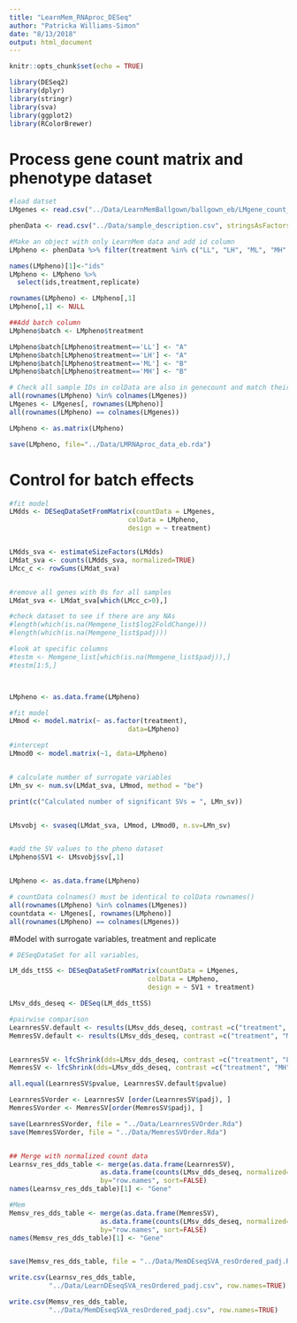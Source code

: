```yaml
---
title: "LearnMem_RNAproc_DESeq"
author: "Patricka Williams-Simon"
date: "8/13/2018"
output: html_document
---
```


```r
knitr::opts_chunk$set(echo = TRUE)

library(DESeq2)
library(dplyr)
library(stringr)
library(sva)
library(ggplot2)
library(RColorBrewer)

```


# Process gene count matrix and phenotype dataset

```r

#load datset
LMgenes <- read.csv("../Data/LearnMemBallgown/ballgown_eb/LMgene_count_matrix_eb.csv", row.names="gene_id")

phenData <- read.csv("../Data/sample_description.csv", stringsAsFactors = FALSE)

#Make an object with only LearnMem data and add id column 
LMpheno <- phenData %>% filter(treatment %in% c("LL", "LH", "ML", "MH" ))

names(LMpheno)[1]<-"ids"
LMpheno <- LMpheno %>%
  select(ids,treatment,replicate)

rownames(LMpheno) <- LMpheno[,1]
LMpheno[,1] <- NULL

##Add batch column
LMpheno$batch <- LMpheno$treatment

LMpheno$batch[LMpheno$treatment=='LL'] <- "A"
LMpheno$batch[LMpheno$treatment=='LH'] <- "A"
LMpheno$batch[LMpheno$treatment=='ML'] <- "B"
LMpheno$batch[LMpheno$treatment=='MH'] <- "B"

# Check all sample IDs in colData are also in genecount and match their orders
all(rownames(LMpheno) %in% colnames(LMgenes))
LMgenes <- LMgenes[, rownames(LMpheno)]
all(rownames(LMpheno) == colnames(LMgenes))

LMpheno <- as.matrix(LMpheno)

save(LMpheno, file="../Data/LMRNAproc_data_eb.rda")

```


# Control for batch effects

```r
#fit model
LMdds <- DESeqDataSetFromMatrix(countData = LMgenes,
                              colData = LMpheno, 
                              design = ~ treatment)


LMdds_sva <- estimateSizeFactors(LMdds)
LMdat_sva <- counts(LMdds_sva, normalized=TRUE)
LMcc_c <- rowSums(LMdat_sva)


#remove all genes with 0s for all samples
LMdat_sva <- LMdat_sva[which(LMcc_c>0),]

#check dataset to see if there are any NAs
#length(which(is.na(Memgene_list$log2FoldChange)))
#length(which(is.na(Memgene_list$padj)))

#look at specific columns
#testm <- Memgene_list[which(is.na(Memgene_list$padj)),]
#testm[1:5,]



LMpheno <- as.data.frame(LMpheno)

#fit model
LMmod <- model.matrix(~ as.factor(treatment),
                              data=LMpheno)

#intercept
LMmod0 <- model.matrix(~1, data=LMpheno) 


# calculate number of surrogate variables
LMn_sv <- num.sv(LMdat_sva, LMmod, method = "be")

print(c("Calculated number of significant SVs = ", LMn_sv))


LMsvobj <- svaseq(LMdat_sva, LMmod, LMmod0, n.sv=LMn_sv)


#add the SV values to the pheno dataset
LMpheno$SV1 <- LMsvobj$sv[,1]


LMpheno <- as.data.frame(LMpheno)

# countData colnames() must be identical to colData rownames()
all(rownames(LMpheno) %in% colnames(LMgenes))
countdata <- LMgenes[, rownames(LMpheno)]
all(rownames(LMpheno) == colnames(LMgenes))

```


#Model with surrogate variables, treatment and replicate


```r

# DESeqDataSet for all variables,

LM_dds_ttSS <- DESeqDataSetFromMatrix(countData = LMgenes, 
                                   colData = LMpheno, 
                                   design = ~ SV1 + treatment)

LMsv_dds_deseq <- DESeq(LM_dds_ttSS) 

#pairwise comparison
LearnresSV.default <- results(LMsv_dds_deseq, contrast =c("treatment", "LH", "LL"))
MemresSV.default <- results(LMsv_dds_deseq, contrast =c("treatment", "MH", "ML"))


LearnresSV <- lfcShrink(dds=LMsv_dds_deseq, contrast =c("treatment", "LH", "LL"))
MemresSV <- lfcShrink(dds=LMsv_dds_deseq, contrast =c("treatment", "MH", "ML"))

all.equal(LearnresSV$pvalue, LearnresSV.default$pvalue)

LearnresSVorder <- LearnresSV [order(LearnresSV$padj), ]
MemresSVorder <- MemresSV[order(MemresSV$padj), ]

save(LearnresSVorder, file = "../Data/LearnresSVOrder.Rda")
save(MemresSVorder, file = "../Data/MemresSVOrder.Rda")


## Merge with normalized count data
Learnsv_res_dds_table <- merge(as.data.frame(LearnresSV), 
                       as.data.frame(counts(LMsv_dds_deseq, normalized=TRUE)), 
                       by="row.names", sort=FALSE)
names(Learnsv_res_dds_table)[1] <- "Gene"

#Mem
Memsv_res_dds_table <- merge(as.data.frame(MemresSV), 
                       as.data.frame(counts(LMsv_dds_deseq, normalized=TRUE)), 
                       by="row.names", sort=FALSE)
names(Memsv_res_dds_table)[1] <- "Gene"


save(Memsv_res_dds_table, file = "../Data/MemDEseqSVA_resOrdered_padj.Rda")

write.csv(Learnsv_res_dds_table, 
          "../Data/LearnDEseqSVA_resOrdered_padj.csv", row.names=TRUE)

write.csv(Memsv_res_dds_table, 
          "../Data/MemDEseqSVA_resOrdered_padj.csv", row.names=TRUE)



```
